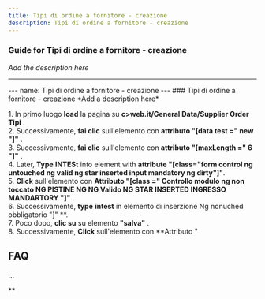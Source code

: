 ```yaml
---
title: Tipi di ordine a fornitore - creazione
description: Tipi di ordine a fornitore - creazione
---
```


### Guide for Tipi di ordine a fornitore - creazione

*Add the description here*

___

\--- name: Tipi di ordine a fornitore - creazione --- ### Tipi di ordine a fornitore - creazione \*Add a description here\*  
  
1\. In primo luogo **load** la pagina su **c>web.it/General Data/Supplier Order Tipi** .  
2\. Successivamente, **fai clic** sull'elemento con **attributo "\[data test =" new "\]"** .  
3\. Successivamente, **fai clic** sull'elemento con **attributo "\[maxLength =" 6 "\]"** .  
4\. Later, **Type** **INTESt** into element with **attribute "\[class="form control ng untouched ng valid ng star inserted input mandatory ng dirty"\]"**.  
5\. **Click** sull'elemento con **Attributo "\[class =" Controllo modulo ng non toccato NG PISTINE NG NG Valido NG STAR INSERTED INGRESSO MANDARTORY "\]"** .  
6\. Successivamente, **type** **intest** in elemento di inserzione Ng nonuched obbligatorio "\]" **.  
7\. Poco dopo, **clic su** su elemento **"salva"** .  
8\. Successivamente, **Click** sull'elemento con **Attributo "  

FAQ
---

...

**
